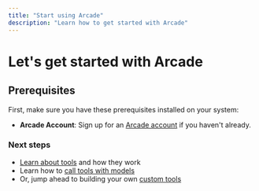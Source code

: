 ```yaml
---
title: "Start using Arcade"
description: "Learn how to get started with Arcade"
---
```



# Let's get started with Arcade

<GettingStarted />

## Prerequisites

First, make sure you have these prerequisites installed on your system:

- **Arcade Account**: Sign up for an [Arcade account](https://api.arcade.dev/signup) if you haven't already.

<Prerequisites />

### Next steps

- [Learn about tools](use-tools/tools-overview) and how they work
- Learn how to [call tools with models](use-tools/call-tools-with-models)
- Or, jump ahead to building your own [custom tools](build-tools/create-a-toolkit)
